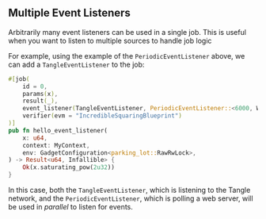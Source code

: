 ## Multiple Event Listeners

Arbitrarily many event listeners can be used in a single job. This is useful when you want to listen to multiple sources to handle job logic

For example, using the example of the `PeriodicEventListener` above, we can add a `TangleEventListener` to the job:

```rust
#[job(
    id = 0,
    params(x),
    result(_),
    event_listener(TangleEventListener, PeriodicEventListener::<6000, WebPoller, serde_json::Value, MyContext>), // <-- Register the event listeners here
    verifier(evm = "IncredibleSquaringBlueprint")
)]
pub fn hello_event_listener(
    x: u64,
    context: MyContext,
    env: GadgetConfiguration<parking_lot::RawRwLock>,
) -> Result<u64, Infallible> {
    Ok(x.saturating_pow(2u32))
}
```

In this case, both the `TangleEventListener`, which is listening to the Tangle network, and the `PeriodicEventListener`, which is polling a web server, will be used in _parallel_ to listen for events.
